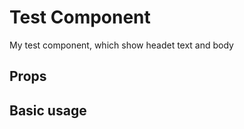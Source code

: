 
<Meta title="Components/Common/DirectoryFilter" component={DirectoryFilter} />

# Test Component

My test component, which show headet text and body

## Props

<Props of={DirectoryFilter} />

## Basic usage

<Preview>
  <Story name="Basic">
    <DirectoryFilter
      filters={[
        { title: 'Profile' },
        { title: 'My outsourcing' },
        { title: 'Setting' },
      ]}
    />
  </Story>
</Preview>
